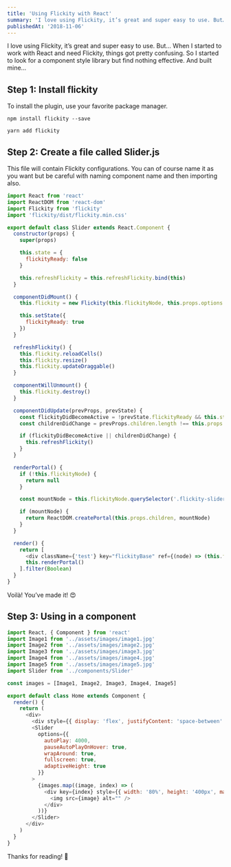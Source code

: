 ```yaml
---
title: 'Using Flickity with React'
summary: 'I love using Flickity, it’s great and super easy to use. But… 👀'
publishedAt: '2018-11-06'
---
```


I love using Flickity, it’s great and super easy to use. But… When I started to work with React and need Flickity, things got pretty confusing. So I started to look for a component style library but find nothing effective. And built mine…

## Step 1: Install flickity

To install the plugin, use your favorite package manager.

```bash:NPM
npm install flickity --save
```

```bash:Yarn
yarn add flickity
```

## Step 2: Create a file called Slider.js

This file will contain Flickity configurations. You can of course name it as you want but be careful with naming component name and then importing also.

```jsx:Slider.js
import React from 'react'
import ReactDOM from 'react-dom'
import Flickity from 'flickity'
import 'flickity/dist/flickity.min.css'

export default class Slider extends React.Component {
  constructor(props) {
    super(props)

    this.state = {
      flickityReady: false
    }

    this.refreshFlickity = this.refreshFlickity.bind(this)
  }

  componentDidMount() {
    this.flickity = new Flickity(this.flickityNode, this.props.options || {})

    this.setState({
      flickityReady: true
    })
  }

  refreshFlickity() {
    this.flickity.reloadCells()
    this.flickity.resize()
    this.flickity.updateDraggable()
  }

  componentWillUnmount() {
    this.flickity.destroy()
  }

  componentDidUpdate(prevProps, prevState) {
    const flickityDidBecomeActive = !prevState.flickityReady && this.state.flickityReady
    const childrenDidChange = prevProps.children.length !== this.props.children.length

    if (flickityDidBecomeActive || childrenDidChange) {
      this.refreshFlickity()
    }
  }

  renderPortal() {
    if (!this.flickityNode) {
      return null
    }

    const mountNode = this.flickityNode.querySelector('.flickity-slider')

    if (mountNode) {
      return ReactDOM.createPortal(this.props.children, mountNode)
    }
  }

  render() {
    return [
      <div className={'test'} key="flickityBase" ref={(node) => (this.flickityNode = node)} />,
      this.renderPortal()
    ].filter(Boolean)
  }
}
```

Voilà! You’ve made it! 😍

## Step 3: Using in a component

```jsx:ExampleComponent.js
import React, { Component } from 'react'
import Image1 from '../assets/images/image1.jpg'
import Image2 from '../assets/images/image2.jpg'
import Image3 from '../assets/images/image3.jpg'
import Image4 from '../assets/images/image4.jpg'
import Image5 from '../assets/images/image5.jpg'
import Slider from '../components/Slider'

const images = [Image1, Image2, Image3, Image4, Image5]

export default class Home extends Component {
  render() {
    return (
      <div>
        <div style={{ display: 'flex', justifyContent: 'space-between' }} />
        <Slider
          options={{
            autoPlay: 4000,
            pauseAutoPlayOnHover: true,
            wrapAround: true,
            fullscreen: true,
            adaptiveHeight: true
          }}
        >
          {images.map((image, index) => (
            <div key={index} style={{ width: '80%', height: '400px', margin: '0 0.5em' }}>
              <img src={image} alt="" />
            </div>
          ))}
        </Slider>
      </div>
    )
  }
}
```

Thanks for reading! 💛
